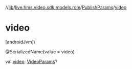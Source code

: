 //[lib](/api-reference/android/v2/home/content)/[live.hms.video.sdk.models.role](../index)/[PublishParams](index)/[video](video)

# video

[androidJvm]\

@SerializedName(value = video)

val [video](video): [VideoParams](../-video-params/index)?
